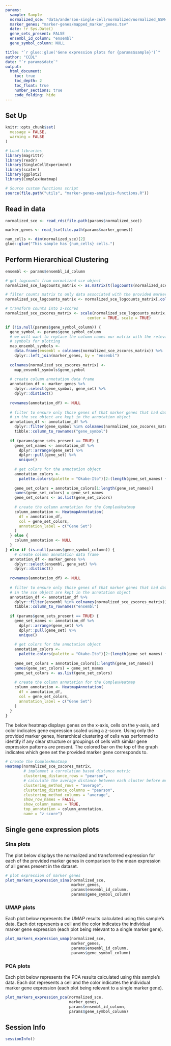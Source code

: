 ```yaml
---
params:
  sample: Sample
  normalized_sce: "data/anderson-single-cell/normalized/normalized_GSM4186961_sce.rds"
  marker_genes: "marker-genes/mapped_marker_genes.tsv"
  date: !r Sys.Date()
  gene_sets_present: FALSE
  ensembl_id_column: "ensembl"
  gene_symbol_column: NULL

title: "`r glue::glue('Gene expression plots for {params$sample}')`"
author: "CCDL"
date: "`r params$date`"
output: 
  html_document:
    toc: true
    toc_depth: 2
    toc_float: true
    number_sections: true
    code_folding: hide
---
```


## Set Up

```r
knitr::opts_chunk$set(
  message = FALSE,
  warning = FALSE
)
```

```r
# Load libraries
library(magrittr)
library(readr)
library(SingleCellExperiment)
library(scater)
library(ggplot2)
library(ComplexHeatmap)

# Source custom functions script
source(file.path("utils", "marker-genes-analysis-functions.R"))
```

## Read in data

```r
normalized_sce <- read_rds(file.path(params$normalized_sce))

marker_genes <- read_tsv(file.path(params$marker_genes))

num_cells <- dim(normalized_sce)[2]
glue::glue("This sample has {num_cells} cells.")
```

## Perform Hierarchical Clustering

```r
ensembl <- params$ensembl_id_column

# get logcounts from normalized sce object
normalized_sce_logcounts_matrix <- as.matrix(t(logcounts(normalized_sce)))

# filter counts matrix to only data associated with the provided marker genes
normalized_sce_logcounts_matrix <- normalized_sce_logcounts_matrix[,colnames(normalized_sce_logcounts_matrix) %in% marker_genes$ensembl]

# transform counts into z-scores
normalized_sce_zscores_matrix <- scale(normalized_sce_logcounts_matrix,
                                    center = TRUE, scale = TRUE)

if (!is.null(params$gene_symbol_column)) {
  gene_symbol <- params$gene_symbol_column
  # we will want to replace the column names our matrix with the relevant gene
  # symbols for plotting
  map_ensembl_symbols <-
    data.frame(ensembl = colnames(normalized_sce_zscores_matrix)) %>%
    dplyr::left_join(marker_genes, by = "ensembl")
  
  colnames(normalized_sce_zscores_matrix) <-
    map_ensembl_symbols$gene_symbol
  
  # create column annotation data frame
  annotation_df <- marker_genes %>%
    dplyr::select(gene_symbol, gene_set) %>%
    dplyr::distinct()
  
  rownames(annotation_df) <- NULL
  
  # filter to ensure only those genes of that marker genes that had data stored
  # in the sce object are kept in the annotation object
  annotation_df <- annotation_df %>%
    dplyr::filter(gene_symbol %in% colnames(normalized_sce_zscores_matrix)) %>%
    tibble::column_to_rownames("gene_symbol")
  
  if (params$gene_sets_present == TRUE) {
    gene_set_names <- annotation_df %>%
      dplyr::arrange(gene_set) %>%
      dplyr::pull(gene_set) %>%
      unique()
    
    # get colors for the annotation object
    annotation_colors <-
      palette.colors(palette = "Okabe-Ito")[2:(length(gene_set_names) + 1)]
    
    gene_set_colors = annotation_colors[1:length(gene_set_names)]
    names(gene_set_colors) = gene_set_names
    gene_set_colors <- as.list(gene_set_colors)
    
    # create the column annotation for the ComplexHeatmap
    column_annotation <- HeatmapAnnotation(
      df = annotation_df,
      col = gene_set_colors,
      annotation_label = c("Gene Set")
    )
  } else {
    column_annotation <- NULL
  }
} else if (is.null(params$gene_symbol_column)) {
    # create column annotation data frame
  annotation_df <- marker_genes %>%
    dplyr::select(ensembl, gene_set) %>%
    dplyr::distinct()
  
  rownames(annotation_df) <- NULL
  
  # filter to ensure only those genes of that marker genes that had data stored
  # in the sce object are kept in the annotation object
  annotation_df <- annotation_df %>%
    dplyr::filter(ensembl %in% colnames(normalized_sce_zscores_matrix)) %>%
    tibble::column_to_rownames("ensembl")
  
  if (params$gene_sets_present == TRUE) {
    gene_set_names <- annotation_df %>%
      dplyr::arrange(gene_set) %>%
      dplyr::pull(gene_set) %>%
      unique()
    
    # get colors for the annotation object
    annotation_colors <-
      palette.colors(palette = "Okabe-Ito")[2:(length(gene_set_names) + 1)]
    
    gene_set_colors = annotation_colors[1:length(gene_set_names)]
    names(gene_set_colors) = gene_set_names
    gene_set_colors <- as.list(gene_set_colors)
    
    # create the column annotation for the ComplexHeatmap
    column_annotation <- HeatmapAnnotation(
      df = annotation_df,
      col = gene_set_colors,
      annotation_label = c("Gene Set")
    )
  }
}
```

The below heatmap displays genes on the x-axis, cells on the y-axis, and color indicates gene expression scaled using a z-score. 
Using only the provided marker genes, hierarchical clustering of cells was performed to identify if any clear structure or groupings of cells with similar gene expression patterns are present. 
The colored bar on the top of the graph indicates which gene set the provided marker gene corresponds to. 

```r
# create the ComplexHeatmap
Heatmap(normalized_sce_zscores_matrix,
        # implement a correlation based distance metric
        clustering_distance_rows = "pearson",
        # calculate the average distance between each cluster before merging
        clustering_method_rows = "average",
        clustering_distance_columns = "pearson",
        clustering_method_columns = "average",
        show_row_names = FALSE,
        show_column_names = TRUE,
        top_annotation = column_annotation,
        name = "z score")
```

## Single gene expression plots

### Sina plots

The plot below displays the normalized and transformed expression for each of the provided
marker genes in comparison to the mean expression of all genes present in the dataset. 

```r
# plot expression of marker genes
plot_markers_expression_sina(normalized_sce,
                             marker_genes,
                             params$ensembl_id_column,
                             params$gene_symbol_column)
```

### UMAP plots

Each plot below represents the UMAP results calculated using this sample's data.
Each dot represents a cell and the color indicates the individual marker gene expression (each plot being relevant to a single marker gene).

```r
plot_markers_expression_umap(normalized_sce,
                             marker_genes,
                             params$ensembl_id_column,
                             params$gene_symbol_column)
```

### PCA plots

Each plot below represents the PCA results calculated using this sample's data.
Each dot represents a cell and the color indicates the individual marker gene expression (each plot being relevant to a single marker gene).

```r
plot_markers_expression_pca(normalized_sce,
                            marker_genes,
                            params$ensembl_id_column,
                            params$gene_symbol_column)
```

## Session Info

```r
sessionInfo()
```

